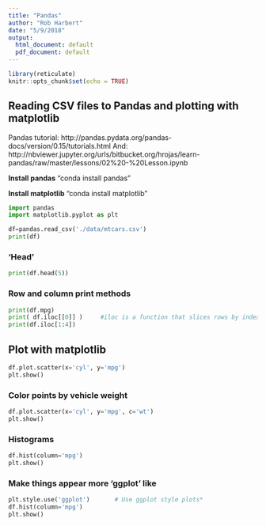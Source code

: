 ```yaml
---
title: "Pandas"
author: "Rob Harbert"
date: "5/9/2018"
output:
  html_document: default
  pdf_document: default
---
```


```r
library(reticulate)
knitr::opts_chunk$set(echo = TRUE)


```

## Reading CSV files to Pandas and plotting with matplotlib

Pandas tutorial: http://pandas.pydata.org/pandas-docs/version/0.15/tutorials.html 
And: http://nbviewer.jupyter.org/urls/bitbucket.org/hrojas/learn-pandas/raw/master/lessons/02%20-%20Lesson.ipynb 

**Install pandas**
"conda install pandas"

**Install matplotlib**
"conda install matplotlib"

```python
import pandas
import matplotlib.pyplot as plt

df=pandas.read_csv('./data/mtcars.csv')
print(df)
```

### 'Head'

```python
print(df.head(5))

```

### Row and column print methods
```python
print(df.mpg)
print( df.iloc[[0]] )     #iloc is a function that slices rows by index
print(df.iloc[1:4])

```

## Plot with matplotlib

```python
df.plot.scatter(x='cyl', y='mpg')
plt.show()
```

### Color points by vehicle weight

```python
df.plot.scatter(x='cyl', y='mpg', c='wt')
plt.show()

```

### Histograms

```python
df.hist(column='mpg')
plt.show()
```

### Make things appear more 'ggplot' like

```python
plt.style.use('ggplot')       # Use ggplot style plots*
df.hist(column='mpg')
plt.show()

```

